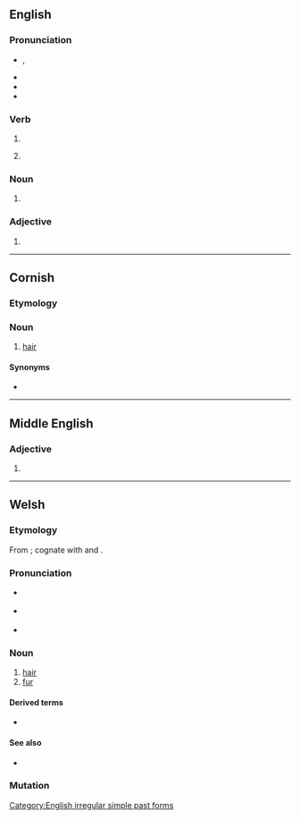 {{also|Blew}}
==English==

===Pronunciation===
* {{enPR|blo͞o}}, {{IPA|en|/bluː/}}
* {{audio|en|en-us-blew.ogg|Audio (US)}}
* {{rhymes|en|uː}}
* {{homophones|en|blue}}

===Verb===
{{head|en|verb form}}

# {{en-simple past of|blow}}
# {{lb|en|now|_|colloquial}} {{past participle of|en|blow|nocat=1}}

===Noun===
{{en-noun|~}}

# {{obsolete form of|en|blue}}

===Adjective===
{{en-adj}}

# {{obsolete form of|en|blue}}

[[Category:English irregular simple past forms]]

----

==Cornish==

===Etymology===
{{rfe|kw}}

===Noun===
{{head|kw|noun|g=f|singulative|blewen}}

# [[hair]]

====Synonyms====
* {{l|kw|gols}}

{{topics|kw|Hair}}

----

==Middle English==

===Adjective===
{{head|enm|adjective}}

# {{alternative form of|enm|blewe}}

----

==Welsh==

===Etymology===
From {{inh|cy|wlm|blew}}; cognate with {{cog|br|blev}} and {{cog|kw|blew}}.

===Pronunciation===
* {{a|North Wales}} {{IPA|cy|/ˈbleːu̯/}}
* {{a|South Wales}} {{IPA|cy|/ˈblɛu̯/}}
* {{audio|cy|Cy-blew.ogg|Audio}}

===Noun===
{{cy-noun|m-p|blewyn}}

# [[hair]]
# [[fur]]

====Derived terms====
* {{l|cy|blewog}}

====See also====
* {{l|cy|gwallt}}

===Mutation===
{{cy-mut}}
